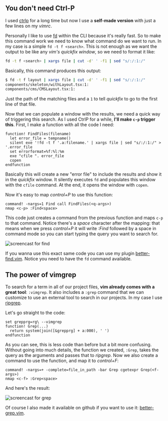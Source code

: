
## You don't need Ctrl-P

I used [ctrlp](https://github.com/ctrlpvim/ctrlp.vim) for a long time but now I use a **self-made version** with just a few lines on my *vimrc*.

Personally I like to use [fd](https://github.com/pablopunk/fd-find) within the CLI because it's really fast. So to make this command work we need to know what command do we want to run. In my case is a simple `fd -t f <search>`. This is not enough as we want the output to be like any *vim's quickfix window*, so we need to format it like:

~~~bash
fd -t f <search> | xargs file | cut -d' ' -f1 | sed "s/:/:1:/"
~~~

Basically, this command produces this output:

~~~bash
$ fd -t f layout | xargs file | cut -d' ' -f1 | sed "s/:/:1:/"
components/skeleton/withLayout.tsx:1:
components/cms/CMSLayout.tsx:1:
~~~

Just the path of the matching files and a `1` to tell *quickfix* to go to the first line of that file.

Now that we can populate a window with the results, we need a quick way of triggering this search. As I used CtrlP for a while, **I'll make `c-p` trigger this**. First, I make a function with all the code I need:

~~~vim
function! FindFiles(filename)
  let error_file = tempname()
  silent exe '!fd -t f '.a:filename.' | xargs file | sed "s/:/:1:/" > '.error_file
  set errorformat=%f:%l:%m
  exe "cfile ". error_file
  copen
endfunction
~~~

Basically this will create a new "error file" to include the results and show it in the *quickfix* window. It silently executes `fd` and populates this window with the `cfile` command. At the end, it opens the window with `copen`.

Now it's easy to map *control+P* to use this function:

~~~vim
command! -nargs=1 Find call FindFiles(<q-args>)
nmap <c-p> :Find<space>
~~~

This code just creates a command from the previous function and maps `c-p` to that command. Notice there's a *space* character after the mapping: that means when we press *control+P* it will write *:Find* followed by a space in command mode so you can start typing the query you want to search for.

![screencast for find](https://ik.imagekit.io/pablopunk/posts/1611497478-better-find.gif)

If you wanna use this exact same code you can use my plugin [better-find.vim](https://github.com/pablopunk/better-find.vim). Notice you need to have the `fd` command available.

## The power of vimgrep

To search for a term in all of our project files, **vim already comes with a great tool**: `:vimgrep`. It also includes a `:grep`  command that we can customize to use an external tool to search in our projects. In my case I use [ripgrep](https://github.com/BurntSushi/ripgrep).

Let's go straight to the code:

~~~vim
set grepprg=rg\ --vimgrep
function! Grep(...)
  return system(join([&grepprg] + a:000), ' ')
endfunction
~~~

As you can see, this is less code than before but a bit more confusing. Without going into much details, the function we created, `:Grep`, takes the query as the arguments and passes that to *ripgrep*. Now we also create a command to use the function, and map it to *control+F*:

~~~vim
command! -nargs=+ -complete=file_in_path -bar Grep cgetexpr Grep(<f-args>)
nmap <c-f> :Grep<space>
~~~

And here's the result:

![screencast for grep](https://ik.imagekit.io/pablopunk/posts/1611497470-better-grep.gif)

Of course I also made it available on github if you want to use it: [better-grep.vim](https://github.com/pablopunk/better-grep.vim).
